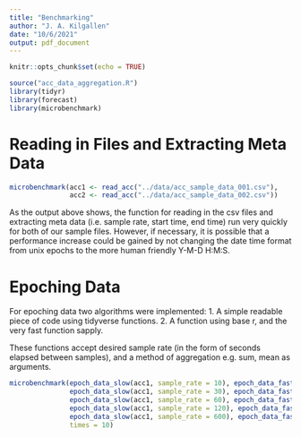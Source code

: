 ```yaml
---
title: "Benchmarking"
author: "J. A. Kilgallen"
date: "10/6/2021"
output: pdf_document
---
```


```r
knitr::opts_chunk$set(echo = TRUE)

source("acc_data_aggregation.R")
library(tidyr)
library(forecast)
library(microbenchmark)
```
# Reading in Files and Extracting Meta Data

```r
microbenchmark(acc1 <- read_acc("../data/acc_sample_data_001.csv"), 
               acc2 <- read_acc("../data/acc_sample_data_002.csv"))
```
As the output above shows, the function for reading in the csv files and extracting meta data (i.e. sample rate, start time, end time) run very quickly for both of our sample files. However, if necessary, it is possible that a performance increase could be gained by not changing the date time format from unix epochs to the more human friendly Y-M-D H:M:S.

# Epoching Data

For epoching data two algorithms were implemented:
1. A simple readable piece of code using tidyverse functions.
2. A function using base r, and the very fast function sapply.

These functions accept desired sample rate (in the form of seconds elapsed between samples), and a method of aggregation e.g. sum, mean as arguments. 

```r
microbenchmark(epoch_data_slow(acc1, sample_rate = 10), epoch_data_fast(acc1, sample_rate = 10), 
               epoch_data_slow(acc1, sample_rate = 30), epoch_data_fast(acc1, sample_rate = 30),
               epoch_data_slow(acc1, sample_rate = 60), epoch_data_fast(acc1, sample_rate = 60),
               epoch_data_slow(acc1, sample_rate = 120), epoch_data_fast(acc1, sample_rate = 120),
               epoch_data_slow(acc1, sample_rate = 600), epoch_data_fast(acc1, sample_rate = 600),
               times = 10)
```
